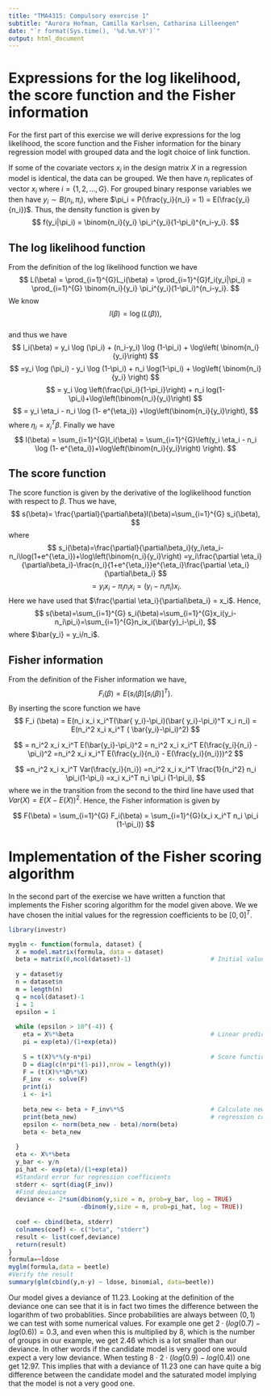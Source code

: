 ```yaml
---
title: "TMA4315: Compulsory exercise 1" 
subtitle: "Aurora Hofman, Camilla Karlsen, Catharina Lilleengen" 
date: "`r format(Sys.time(), '%d.%m.%Y')`"
output: html_document
---
```

# Expressions for the log likelihood, the score function and the Fisher information 
For the first part of this exercise we will derive expressions for the log likelihood, the score function and the Fisher information for the binary regression model with grouped data and the logit choice of link function.

If some of the covariate vectors $x_i$ in the design matrix $X$ in a regression model is identical, the data can be grouped. We then have $n_i$ replicates of vector $x_i$ where $i = \{1,2,...,G\}.$ For grouped binary response variables we then have $y_i \sim B(n_i,\pi_i)$, where $\pi_i = P(\frac{y_i}{n_i} = 1) = E(\frac{y_i}{n_i})$. Thus, the density function is given by   
$$
  f(y_i|\pi_i) = \binom{n_i}{y_i} \pi_i^{y_i}(1-\pi_i)^{n_i-y_i}.
$$
   
## The log likelihood function   

From the definition of the log likelihood function we have
$$
  L(\beta) = \prod_{i=1}^{G}L_i(\beta) = \prod_{i=1}^{G}f_i(y_i|\pi_i) =
  \prod_{i=1}^{G} \binom{n_i}{y_i} \pi_i^{y_i}(1-\pi_i)^{n_i-y_i}.
$$
We know $$
l(\beta) = \log(L(\beta)),
$$   
and thus we have
$$
l_i(\beta) = y_i \log (\pi_i) + (n_i-y_i) \log (1-\pi_i) + \log\left( \binom{n_i}{y_i}\right) 
$$
$$
=y_i \log (\pi_i) - y_i \log (1-\pi_i) + n_i \log(1-\pi_i) + \log\left( \binom{n_i}{y_i} \right)
$$
$$
= y_i \log \left(\frac{\pi_i}{1-\pi_i}\right) + n_i log(1-\pi_i)+\log\left(\binom{n_i}{y_i}\right)
$$
$$
= y_i \eta_i - n_i \log (1- e^{\eta_i}) +\log\left(\binom{n_i}{y_i}\right),
$$
where $\eta_i = x_i^T\beta$.
Finally we have
$$
l(\beta) = \sum_{i=1}^{G}l_i(\beta) = \sum_{i=1}^{G}\left(y_i \eta_i - n_i \log (1- e^{\eta_i})+\log\left(\binom{n_i}{y_i}\right) \right).
$$


## The score function
The score function is given by the derivative of the loglikelihood function with respect to $\beta$. Thus we have, 
$$ 
s(\beta)= \frac{\partial}{\partial\beta}l(\beta)=\sum_{i=1}^{G}
s_i(\beta), 
$$
where 
$$
s_i(\beta)=\frac{\partial}{\partial\beta_i}(y_i\eta_i-n_i\log(1+e^{\eta_i})+\log\left(\binom{n_i}{y_i}\right)
=y_i\frac{\partial \eta_i}{\partial\beta_i}-\frac{n_i}{1+e^{\eta_i}}e^{\eta_i}\frac{\partial \eta_i}{\partial\beta_i}
$$
$$
=y_ix_i-\pi_in_ix_i=(y_i-n_i\pi_i)x_i. 
$$
Here we have used that $\frac{\partial \eta_i}{\partial\beta_i} = x_i$.
Hence, 
$$
s(\beta)=\sum_{i=1}^{G}
s_i(\beta)=\sum_{i=1}^{G}x_i(y_i-n_i\pi_i)=\sum_{i=1}^{G}n_ix_i(\bar{y}_i-\pi_i), 
$$
where $\bar{y_i} = y_i/n_i$. 
   
## Fisher information
From the definition of the Fisher information we have, 
$$
F_i (\beta) = E(s_i(\beta) [s_i(\beta)]^T).
$$
By inserting the score function we have
$$
F_i (\beta) = E(n_i x_i x_i^T(\bar{ y_i}-\pi_i)(\bar{ y_i}-\pi_i)^T x_i n_i)
= E(n_i^2 x_i x_i^T ( \bar{y_i}-\pi_i)^2)
$$


$$
= n_i^2 x_i x_i^T E(\bar{y_i}-\pi_i)^2
= n_i^2 x_i x_i^T E(\frac{y_i}{n_i} - \pi_i)^2
=n_i^2 x_i x_i^T E(\frac{y_i}{n_i} - E(\frac{y_i}{n_i}))^2
$$


$$
=n_i^2 x_i x_i^T Var(\frac{y_i}{n_i})
=n_i^2 x_i x_i^T \frac{1}{n_i^2} n_i \pi_i(1-\pi_i)
=x_i x_i^T n_i \pi_i (1-\pi_i),
$$
where we in the transition from the second to the third line have used that $Var(X) = E(X-E(X))^2$. Hence, the Fisher information is given by

$$
F(\beta) = \sum_{i=1}^{G} F_i(\beta) = \sum_{i=1}^{G}(x_i x_i^T n_i \pi_i (1-\pi_i))
$$

   
# Implementation of the Fisher scoring algorithm
In the second part of the exercise we have written a function that implements the Fisher scoring algorithm for the model given above. We we have chosen the initial values for the regression coefficients to be $[0,0]^T$. 


```r
library(investr)

myglm <- function(formula, dataset) {
  X = model.matrix(formula, data = dataset)
  beta = matrix(0,ncol(dataset)-1)                      # Initial values
  
  y = dataset$y
  n = dataset$n
  m = length(n)
  q = ncol(dataset)-1
  i = 1
  epsilon = 1
  
  while (epsilon > 10^(-4)) {
    eta = X%*%beta                                      # Linear predictor
    pi = exp(eta)/(1+exp(eta))
    
    S = t(X)%*%(y-n*pi)                                 # Score function
    D = diag(c(n*pi*(1-pi)),nrow = length(y)) 
    F = (t(X)%*%D%*%X) 
    F_inv  <- solve(F)                                  
    print(i)
    i <- i+1
    
    beta_new <- beta + F_inv%*%S                        # Calculate new estimates for the 
    print(beta_new)                                     # regression coefficients 
    epsilon <- norm(beta_new - beta)/norm(beta)
    beta <- beta_new
    
  }
  eta <- X%*%beta
  y_bar <- y/n
  pi_hat <- exp(eta)/(1+exp(eta))
  #Standard error for regression coefficients                       
  stderr <- sqrt(diag(F_inv))                                       
  #Find deviance
  deviance <- 2*sum(dbinom(y,size = n, prob=y_bar, log = TRUE)
                    -dbinom(y,size = n, prob=pi_hat, log = TRUE))
  
  coef <- cbind(beta, stderr)
  colnames(coef) <- c("beta", "stderr")
  result <- list(coef,deviance)
  return(result)
}
formula=~ldose
myglm(formula,data = beetle)
#Verify the result
summary(glm(cbind(y,n-y) ~ ldose, binomial, data=beetle)) 
```
Our model gives a deviance of $11.23$. Looking at the definition of the deviance one can see that it is in fact two times the difference between the logarithm of two probablities. Since probabilities are always between $(0,1)$ we can test with some numerical values. For example one get $2 \cdot (log(0.7)-log(0.6)) = 0.3$, and even when this is multiplied by $8$, which is the number of groups in our example, we get $2.46$ which is a lot smaller than our deviance. In other words if the candidate model is very good one would expect a very low deviance. When testing $8 \cdot 2 \cdot (log(0.9)-log(0.4))$ one get $12.97$. This implies that with a deviance of $11.23$ one can have quite a big difference between the candidate model and the saturated model implying that the model is not a very good one. 
